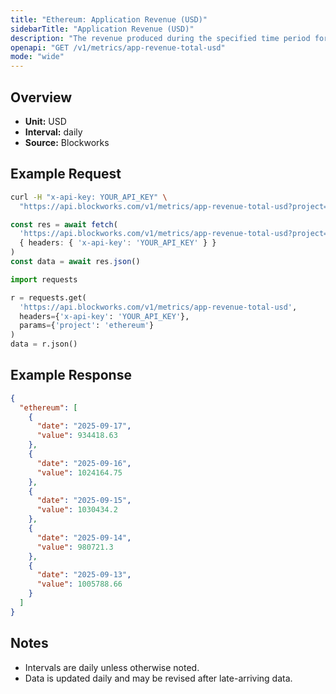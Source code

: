 ```yaml
---
title: "Ethereum: Application Revenue (USD)"
sidebarTitle: "Application Revenue (USD)"
description: "The revenue produced during the specified time period for given blockchain."
openapi: "GET /v1/metrics/app-revenue-total-usd"
mode: "wide"
---
```


## Overview

- **Unit:** USD
- **Interval:** daily
- **Source:** Blockworks

## Example Request

<CodeGroup>

```bash cURL
curl -H "x-api-key: YOUR_API_KEY" \
  "https://api.blockworks.com/v1/metrics/app-revenue-total-usd?project=ethereum"
```

```typescript TypeScript
const res = await fetch(
  'https://api.blockworks.com/v1/metrics/app-revenue-total-usd?project=ethereum',
  { headers: { 'x-api-key': 'YOUR_API_KEY' } }
)
const data = await res.json()
```

```python Python
import requests

r = requests.get(
  'https://api.blockworks.com/v1/metrics/app-revenue-total-usd',
  headers={'x-api-key': 'YOUR_API_KEY'},
  params={'project': 'ethereum'}
)
data = r.json()
```

</CodeGroup>

## Example Response

```json
{
  "ethereum": [
    {
      "date": "2025-09-17",
      "value": 934418.63
    },
    {
      "date": "2025-09-16",
      "value": 1024164.75
    },
    {
      "date": "2025-09-15",
      "value": 1030434.2
    },
    {
      "date": "2025-09-14",
      "value": 980721.3
    },
    {
      "date": "2025-09-13",
      "value": 1005788.66
    }
  ]
}
```

## Notes
- Intervals are daily unless otherwise noted.
- Data is updated daily and may be revised after late-arriving data.